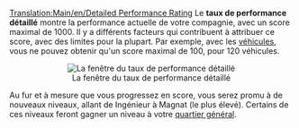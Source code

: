 [[Translation:Main/en/Detailed Performance Rating]]
{{en/-}}
Le '''taux de performance détaillé''' montre la performance actuelle de votre compagnie, avec un score maximal de 1000. Il y a différents facteurs qui contribuent à attribuer ce score, avec des limites pour la plupart. Par exemple, avec les [[Main/fr/Véhicules|véhicules]], vous ne pouvez obtenir qu'un score maximal de 100, pour 120 véhicules.

<center>[[File:en/Performancerating.png|center|frame|La fenêtre du taux de performance détaillé]]</center>

Au fur et à mesure que vous progressez en score, vous serez promu à de nouveaux niveaux, allant de Ingénieur à Magnat (le plus élevé). Certains de ces niveaux feront gagner un niveau à votre [[Main/fr/Quartier général|quartier général]].